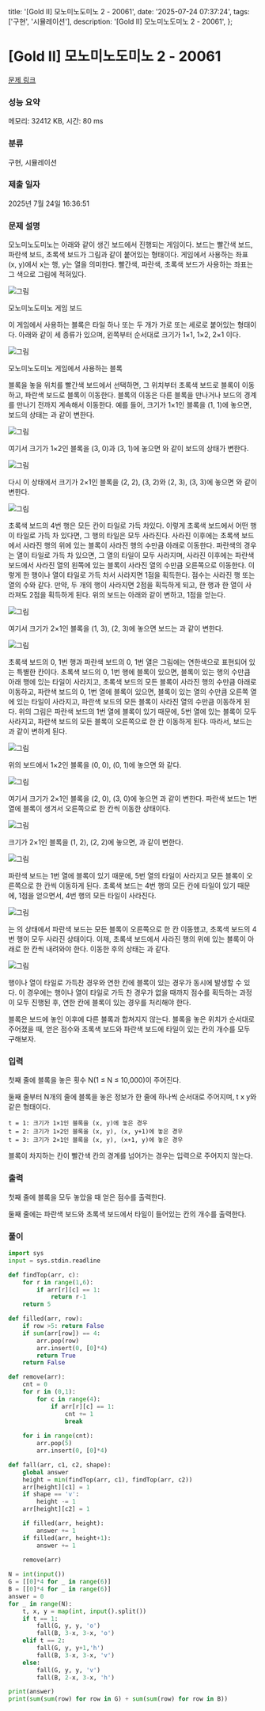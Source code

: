   title: '[Gold II] 모노미노도미노 2 - 20061',
  date: '2025-07-24 07:37:24',
  tags: ['구현', '시뮬레이션'],
  description: '[Gold II] 모노미노도미노 2 - 20061',
};

# [Gold II] 모노미노도미노 2 - 20061 

[문제 링크](https://www.acmicpc.net/problem/20061) 

### 성능 요약

메모리: 32412 KB, 시간: 80 ms

### 분류

구현, 시뮬레이션

### 제출 일자

2025년 7월 24일 16:36:51

### 문제 설명

모노미노도미노는 아래와 같이 생긴 보드에서 진행되는 게임이다. 보드는 빨간색 보드, 파란색 보드, 초록색 보드가 그림과 같이 붙어있는 형태이다. 게임에서 사용하는 좌표 (x, y)에서 x는 행, y는 열을 의미한다. 빨간색, 파란색, 초록색 보드가 사용하는 좌표는 그 색으로 그림에 적혀있다.

![그림](https://upload.acmicpc.net/8043086d-a85c-4d9e-8505-7a4ffd8c4439/-/preview/)

 모노미노도미노 게임 보드

이 게임에서 사용하는 블록은 타일 하나 또는 두 개가 가로 또는 세로로 붙어있는 형태이다. 아래와 같이 세 종류가 있으며, 왼쪽부터 순서대로 크기가 1×1, 1×2, 2×1 이다.

![그림](https://upload.acmicpc.net/1453b25c-e0c1-4b99-9eda-bba9336beab1/-/preview/)

 모노미노도미노 게임에서 사용하는 블록

블록을 놓을 위치를 빨간색 보드에서 선택하면, 그 위치부터 초록색 보드로 블록이 이동하고, 파란색 보드로 블록이 이동한다. 블록의 이동은 다른 블록을 만나거나 보드의 경계를 만나기 전까지 계속해서 이동한다. 예를 들어, 크기가 1×1인 블록을 (1, 1)에 놓으면, 보드의 상태는 과 같이 변한다.

![그림](https://upload.acmicpc.net/49d72bb4-859c-422f-845b-00e6699023b7/-/preview/)

여기서 크기가 1×2인 블록을 (3, 0)과 (3, 1)에 놓으면 와 같이 보드의 상태가 변한다.

![그림](https://upload.acmicpc.net/4fc4574a-3e42-42ab-991f-3417104239a5/-/preview/)

다시 이 상태에서 크기가 2×1인 블록을 (2, 2), (3, 2)와 (2, 3), (3, 3)에 놓으면 와 같이 변한다.

![그림](https://upload.acmicpc.net/d6f4303f-06e7-4918-8cb4-da0356a6b5c6/-/preview/)

초록색 보드의 4번 행은 모든 칸이 타일로 가득 차있다. 이렇게 초록색 보드에서 어떤 행이 타일로 가득 차 있다면, 그 행의 타일은 모두 사라진다. 사라진 이후에는 초록색 보드에서 사라진 행의 위에 있는 블록이 사라진 행의 수만큼 아래로 이동한다. 파란색의 경우는 열이 타일로 가득 차 있으면, 그 열의 타일이 모두 사라지며, 사라진 이후에는 파란색 보드에서 사라진 열의 왼쪽에 있는 블록이 사라진 열의 수만큼 오른쪽으로 이동한다. 이렇게 한 행이나 열이 타일로 가득 차서 사라지면 1점을 획득한다. 점수는 사라진 행 또는 열의 수와 같다. 만약, 두 개의 행이 사라지면 2점을 획득하게 되고, 한 행과 한 열이 사라져도 2점을 획득하게 된다. 위의 보드는 아래와 같이 변하고, 1점을 얻는다.

![그림](https://upload.acmicpc.net/106542a6-ee12-4d30-9000-f78fb96c8908/-/preview/)

여기서 크기가 2×1인 블록을 (1, 3), (2, 3)에 놓으면 보드는 과 같이 변한다.

![그림](https://upload.acmicpc.net/911438b0-7b7f-43b8-b6cc-20c6390bc7e3/-/preview/)

초록색 보드의 0, 1번 행과 파란색 보드의 0, 1번 열은 그림에는 연한색으로 표현되어 있는 특별한 칸이다. 초록색 보드의 0, 1번 행에 블록이 있으면, 블록이 있는 행의 수만큼 아래 행에 있는 타일이 사라지고, 초록색 보드의 모든 블록이 사라진 행의 수만큼 아래로 이동하고, 파란색 보드의 0, 1번 열에 블록이 있으면, 블록이 있는 열의 수만큼 오른쪽 열에 있는 타일이 사라지고, 파란색 보드의 모든 블록이 사라진 열의 수만큼 이동하게 된다. 위의 그림은 파란색 보드의 1번 열에 블록이 있기 때문에, 5번 열에 있는 블록이 모두 사라지고, 파란색 보드의 모든 블록이 오른쪽으로 한 칸 이동하게 된다. 따라서, 보드는 과 같이 변하게 된다.

![그림](https://upload.acmicpc.net/9b59b0ff-ebfc-4283-9576-5bec2bf2f238/-/preview/)

위의 보드에서 1×2인 블록을 (0, 0), (0, 1)에 놓으면 와 같다.

![그림](https://upload.acmicpc.net/c2151fd5-4e43-4403-bf10-7cbef642a6eb/-/preview/)

여기서 크기가 2×1인 블록을 (2, 0), (3, 0)에 놓으면 과 같이 변한다. 파란색 보드는 1번 열에 블록이 생겨서 오른쪽으로 한 칸씩 이동한 상태이다.

![그림](https://upload.acmicpc.net/0fd074f1-72af-4ffe-95d0-038635b7a80c/-/preview/)

크기가 2×1인 블록을 (1, 2), (2, 2)에 놓으면, 과 같이 변한다.

![그림](https://upload.acmicpc.net/f5941153-b92d-42ef-b25c-453e600f884c/-/preview/)

파란색 보드는 1번 열에 블록이 있기 때문에, 5번 열의 타일이 사라지고 모든 블록이 오른쪽으로 한 칸씩 이동하게 된다. 초록색 보드는 4번 행의 모든 칸에 타일이 있기 때문에, 1점을 얻으면서, 4번 행의 모든 타일이 사라진다.

![그림](https://upload.acmicpc.net/1153c233-befa-477d-a385-a10be375ff50/-/preview/)

는 의 상태에서 파란색 보드는 모든 블록이 오른쪽으로 한 칸 이동했고, 초록색 보드의 4번 행이 모두 사라진 상태이다. 이제, 초록색 보드에서 사라진 행의 위에 있는 블록이 아래로 한 칸씩 내려와야 한다. 이동한 후의 상태는 과 같다.

![그림](https://upload.acmicpc.net/81a0a734-129b-47e8-8142-5579f747f678/-/preview/)

행이나 열이 타일로 가득찬 경우와 연한 칸에 블록이 있는 경우가 동시에 발생할 수 있다. 이 경우에는 행이나 열이 타일로 가득 찬 경우가 없을 때까지 점수를 획득하는 과정이 모두 진행된 후, 연한 칸에 블록이 있는 경우를 처리해야 한다.

블록은 보드에 놓인 이후에 다른 블록과 합쳐지지 않는다. 블록을 놓은 위치가 순서대로 주어졌을 때, 얻은 점수와 초록색 보드와 파란색 보드에 타일이 있는 칸의 개수를 모두 구해보자.

### 입력 

 첫째 줄에 블록을 놓은 횟수 N(1 ≤ N ≤ 10,000)이 주어진다.

둘째 줄부터 N개의 줄에 블록을 놓은 정보가 한 줄에 하나씩 순서대로 주어지며, t x y와 같은 형태이다.

	t = 1: 크기가 1×1인 블록을 (x, y)에 놓은 경우
	t = 2: 크기가 1×2인 블록을 (x, y), (x, y+1)에 놓은 경우
	t = 3: 크기가 2×1인 블록을 (x, y), (x+1, y)에 놓은 경우

블록이 차지하는 칸이 빨간색 칸의 경계를 넘어가는 경우는 입력으로 주어지지 않는다.

### 출력 

 첫째 줄에 블록을 모두 놓았을 때 얻은 점수를 출력한다.

둘째 줄에는 파란색 보드와 초록색 보드에서 타일이 들어있는 칸의 개수를 출력한다.

### 풀이
```python
import sys
input = sys.stdin.readline

def findTop(arr, c):
    for r in range(1,6):
        if arr[r][c] == 1:
            return r-1
    return 5

def filled(arr, row):
    if row >5: return False
    if sum(arr[row]) == 4:
        arr.pop(row)
        arr.insert(0, [0]*4)
        return True
    return False

def remove(arr):
    cnt = 0
    for r in (0,1):
        for c in range(4):
            if arr[r][c] == 1:
                cnt += 1
                break
    
    for i in range(cnt):
        arr.pop(5)
        arr.insert(0, [0]*4)

def fall(arr, c1, c2, shape):
    global answer
    height = min(findTop(arr, c1), findTop(arr, c2))
    arr[height][c1] = 1
    if shape == 'v':
        height -= 1
    arr[height][c2] = 1

    if filled(arr, height):
        answer += 1
    if filled(arr, height+1):
        answer += 1
    
    remove(arr)

N = int(input())   
G = [[0]*4 for _ in range(6)]
B = [[0]*4 for _ in range(6)]   
answer = 0
for _ in range(N):
    t, x, y = map(int, input().split())
    if t == 1:
        fall(G, y, y, 'o')  
        fall(B, 3-x, 3-x, 'o')  
    elif t == 2:
        fall(G, y, y+1,'h')
        fall(B, 3-x, 3-x, 'v')
    else:
        fall(G, y, y, 'v')
        fall(B, 2-x, 3-x, 'h')

print(answer)        
print(sum(sum(row) for row in G) + sum(sum(row) for row in B))
```